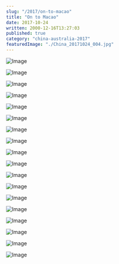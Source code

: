 ```yaml
---
slug: "/2017/on-to-macao"
title: "On to Macao"
date: 2017-10-24
written: 2000-12-16T13:27:03
published: true
category: "china-australia-2017"
featuredImage: "./China_20171024_004.jpg"
---
```


![Image](China_20171024_001.jpg)

![Image](China_20171024_004.jpg)

![Image](China_20171024_009.jpg)

![Image](China_20171024_010.jpg)

![Image](China_20171024_011.jpg)

![Image](China_20171024_012.jpg)

![Image](China_20171024_015.jpg)

![Image](China_20171024_016.jpg)

![Image](China_20171024_020.jpg)

![Image](China_20171024_028.jpg)

![Image](China_20171024_031.jpg)

![Image](China_20171024_034.jpg)

![Image](China_20171024_037.jpg)

![Image](China_20171024_038.jpg)

![Image](China_20171024_039.jpg)

![Image](China_20171024_044.jpg)

![Image](China_20171024_046_2.jpg)

![Image](China_20171024_056.jpg)
